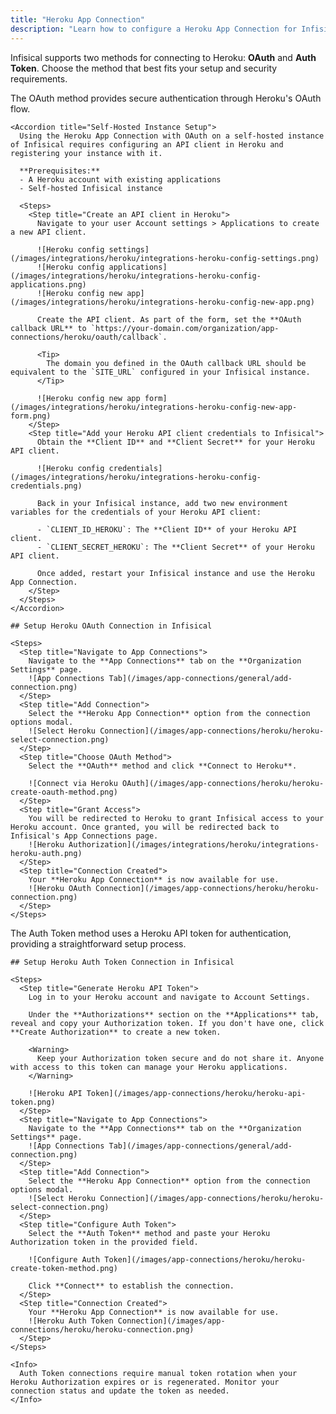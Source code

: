```yaml
---
title: "Heroku App Connection"
description: "Learn how to configure a Heroku App Connection for Infisical using OAuth or Auth Token methods."
---
```


Infisical supports two methods for connecting to Heroku: **OAuth** and **Auth Token**. Choose the method that best fits your setup and security requirements.

<Tabs>
  <Tab title="OAuth Method">
    The OAuth method provides secure authentication through Heroku's OAuth flow.

    <Accordion title="Self-Hosted Instance Setup">
      Using the Heroku App Connection with OAuth on a self-hosted instance of Infisical requires configuring an API client in Heroku and registering your instance with it.

      **Prerequisites:**
      - A Heroku account with existing applications
      - Self-hosted Infisical instance

      <Steps>
        <Step title="Create an API client in Heroku">
          Navigate to your user Account settings > Applications to create a new API client.

          ![Heroku config settings](/images/integrations/heroku/integrations-heroku-config-settings.png)
          ![Heroku config applications](/images/integrations/heroku/integrations-heroku-config-applications.png)
          ![Heroku config new app](/images/integrations/heroku/integrations-heroku-config-new-app.png)

          Create the API client. As part of the form, set the **OAuth callback URL** to `https://your-domain.com/organization/app-connections/heroku/oauth/callback`.

          <Tip>
            The domain you defined in the OAuth callback URL should be equivalent to the `SITE_URL` configured in your Infisical instance.
          </Tip>

          ![Heroku config new app form](/images/integrations/heroku/integrations-heroku-config-new-app-form.png)
        </Step>
        <Step title="Add your Heroku API client credentials to Infisical">
          Obtain the **Client ID** and **Client Secret** for your Heroku API client.

          ![Heroku config credentials](/images/integrations/heroku/integrations-heroku-config-credentials.png)

          Back in your Infisical instance, add two new environment variables for the credentials of your Heroku API client:

          - `CLIENT_ID_HEROKU`: The **Client ID** of your Heroku API client.
          - `CLIENT_SECRET_HEROKU`: The **Client Secret** of your Heroku API client.

          Once added, restart your Infisical instance and use the Heroku App Connection.
        </Step>
      </Steps>
    </Accordion>

    ## Setup Heroku OAuth Connection in Infisical

    <Steps>
      <Step title="Navigate to App Connections">
        Navigate to the **App Connections** tab on the **Organization Settings** page.
        ![App Connections Tab](/images/app-connections/general/add-connection.png)
      </Step>
      <Step title="Add Connection">
        Select the **Heroku App Connection** option from the connection options modal.
        ![Select Heroku Connection](/images/app-connections/heroku/heroku-select-connection.png)
      </Step>
      <Step title="Choose OAuth Method">
        Select the **OAuth** method and click **Connect to Heroku**.

        ![Connect via Heroku OAuth](/images/app-connections/heroku/heroku-create-oauth-method.png)
      </Step>
      <Step title="Grant Access">
        You will be redirected to Heroku to grant Infisical access to your Heroku account. Once granted, you will be redirected back to Infisical's App Connections page.
        ![Heroku Authorization](/images/integrations/heroku/integrations-heroku-auth.png)
      </Step>
      <Step title="Connection Created">
        Your **Heroku App Connection** is now available for use.
        ![Heroku OAuth Connection](/images/app-connections/heroku/heroku-connection.png)
      </Step>
    </Steps>

  </Tab>

  <Tab title="Auth Token Method">
    The Auth Token method uses a Heroku API token for authentication, providing a straightforward setup process.

    ## Setup Heroku Auth Token Connection in Infisical

    <Steps>
      <Step title="Generate Heroku API Token">
        Log in to your Heroku account and navigate to Account Settings.

        Under the **Authorizations** section on the **Applications** tab, reveal and copy your Authorization token. If you don't have one, click **Create Authorization** to create a new token.

        <Warning>
          Keep your Authorization token secure and do not share it. Anyone with access to this token can manage your Heroku applications.
        </Warning>

        ![Heroku API Token](/images/app-connections/heroku/heroku-api-token.png)
      </Step>
      <Step title="Navigate to App Connections">
        Navigate to the **App Connections** tab on the **Organization Settings** page.
        ![App Connections Tab](/images/app-connections/general/add-connection.png)
      </Step>
      <Step title="Add Connection">
        Select the **Heroku App Connection** option from the connection options modal.
        ![Select Heroku Connection](/images/app-connections/heroku/heroku-select-connection.png)
      </Step>
      <Step title="Configure Auth Token">
        Select the **Auth Token** method and paste your Heroku Authorization token in the provided field.

        ![Configure Auth Token](/images/app-connections/heroku/heroku-create-token-method.png)

        Click **Connect** to establish the connection.
      </Step>
      <Step title="Connection Created">
        Your **Heroku App Connection** is now available for use.
        ![Heroku Auth Token Connection](/images/app-connections/heroku/heroku-connection.png)
      </Step>
    </Steps>

    <Info>
      Auth Token connections require manual token rotation when your Heroku Authorization expires or is regenerated. Monitor your connection status and update the token as needed.
    </Info>

  </Tab>
</Tabs>
